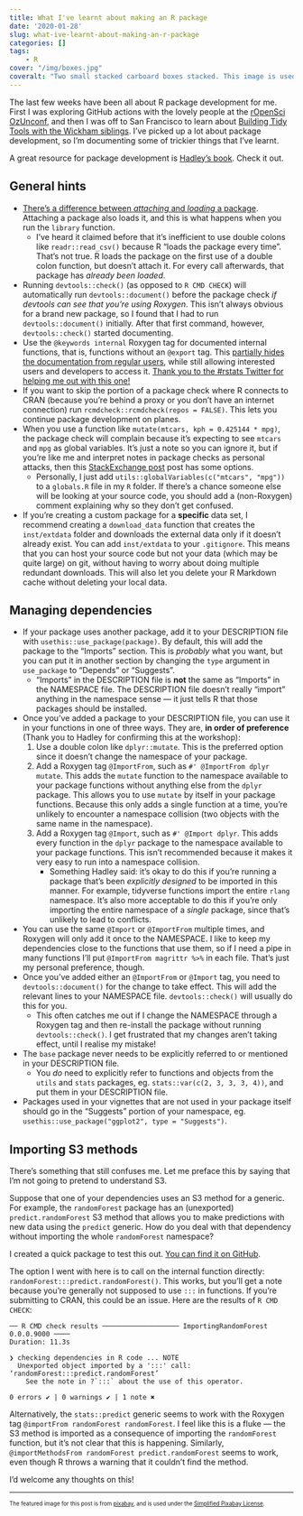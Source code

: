 ```yaml
---
title: What I've learnt about making an R package
date: '2020-01-28'
slug: what-ive-learnt-about-making-an-r-package
categories: []
tags:
    - R
cover: "/img/boxes.jpg"
coveralt: "Two small stacked carboard boxes stacked. This image is used under the Simplified Pixabay License."
---
```


The last few weeks have been all about R package development for me. First I was exploring GitHub actions with the lovely people at the [rOpenSci OzUnconf](https://ozunconf19.ropensci.org/), and then I was off to San Francisco to learn about [Building Tidy Tools with the Wickham siblings](https://github.com/rstudio-conf-2020/build-tidy-tools). I've picked up a lot about package development, so I'm documenting some of trickier things that I've learnt.

A great resource for package development is [Hadley's book](http://r-pkgs.had.co.nz/). Check it out.

## General hints

* [There's a difference between *attaching* and *loading* a package](http://r-pkgs.had.co.nz/namespace.html). Attaching a package also loads it, and this is what happens when you run the `library` function.
    * I've heard it claimed before that it's inefficient to use double colons like `readr::read_csv()` because R "loads the package every time". That's not true. R loads the package on the first use of a double colon function, but doesn't attach it. For every call afterwards, that package has _already been loaded_.
* Running `devtools::check()` (as opposed to `R CMD CHECK`) will automatically run `devtools::document()` before the package check _if devtools can see that you're using Roxygen_. This isn't always obvious for a brand new package, so I found that I had to run `devtools::document()` initially. After that first command, however, `devtools::check()` started documenting.
* Use the `@keywords internal` Roxygen tag for documented internal functions, that is, functions without an `@export` tag. This [partially hides the documentation from regular users](http://r-pkgs.had.co.nz/man.html), while still allowing interested users and developers to access it. [Thank you to the #rstats Twitter for helping me out with this one!](https://twitter.com/mdneuzerling/status/1219402128722137089)
* If you want to skip the portion of a package check where R connects to CRAN (because you're behind a proxy or you don't have an internet connection) run `rcmdcheck::rcmdcheck(repos = FALSE)`. This lets you continue package development on planes.
* When you use a function like `mutate(mtcars, kph = 0.425144 * mpg)`, the package check will complain because it's expecting to see `mtcars` and `mpg` as global variables. It's just a note so you can ignore it, but if you're like me and interpret notes in package checks as personal attacks, then this [StackExchange post](https://stackoverflow.com/questions/9439256/how-can-i-handle-r-cmd-check-no-visible-binding-for-global-variable-notes-when) post has some options.
    * Personally, I just add `utils::globalVariables(c("mtcars", "mpg"))` to a `globals.R` file in my `R` folder. If there's a chance someone else will be looking at your source code, you should add a (non-Roxygen) comment explaining why so they don't get confused.
* If you're creating a custom package for a **specific** data set, I recommend creating a `download_data` function that creates the `inst/extdata` folder and downloads the external data only if it doesn't already exist. You can add `inst/extdata` to your `.gitignore`. This means that you can host your source code but not your data (which may be quite large) on git, without having to worry about doing multiple redundant downloads. This will also let you delete your R Markdown cache without deleting your local data.

## Managing dependencies

* If your package uses another package, add it to your DESCRIPTION file with `usethis::use_package(package)`. By default, this will add the package to the "Imports" section. This is *probably* what you want, but you can put it in another section by changing the `type` argument in `use_package` to "Depends" or "Suggests".
    * "Imports" in the DESCRIPTION file is **not** the same as "Imports" in the NAMESPACE file. The DESCRIPTION file doesn't really "import" anything in the namespace sense --- it just tells R that those packages should be installed.
* Once you've added a package to your DESCRIPTION file, you can use it in your functions in one of three ways. They are, **in order of preference** (Thank you to Hadley for confirming this at the workshop):
    1. Use a double colon like `dplyr::mutate`. This is the preferred option since it doesn't change the namespace of your package.
    2. Add a Roxygen tag `@ImportFrom`, such as `#' @ImportFrom dplyr mutate`. This adds the `mutate` function to the namespace available to your package functions without anything else from the `dplyr` package. This allows you to use `mutate` by itself in your package functions. Because this only adds a single function at a time, you're unlikely to encounter a namespace collision (two objects with the same name in the namespace).
    3. Add a Roxygen tag `@Import`, such as `#' @Import dplyr`. This adds every function in the `dplyr` package to the namespace available to your package functions. This isn't recommended because it makes it very easy to run into a namespace collision.
        * Something Hadley said: it's okay to do this if you're running a package that's been _explicitly designed_ to be imported in this manner. For example, tidyverse functions import the entire `rlang` namespace. It's also more acceptable to do this if you're only importing the entire namespace of a *single* package, since that's unlikely to lead to conflicts.
* You can use the same `@Import` or `@ImportFrom` multiple times, and Roxygen will only add it once to the NAMESPACE. I like to keep my dependencies close to the functions that use them, so if I need a pipe in many functions I'll put `@ImportFrom magrittr %>%` in each file. That's just my personal preference, though.
* Once you've added either an `@ImportFrom` or `@Import` tag, you need to `devtools::document()` for the change to take effect. This will add the relevant lines to your NAMESPACE file. `devtools::check()` will usually do this for you.
    * This often catches me out if I change the NAMESPACE through a Roxygen tag and then re-install the package without running `devtools::check()`. I get frustrated that my changes aren't taking effect, until I realise my mistake!
* The `base` package never needs to be explicitly referred to or mentioned in your DESCRIPTION file.
    * You _do_ need to explicitly refer to functions and objects from the `utils` and `stats` packages, eg. `stats::var(c(2, 3, 3, 3, 4))`, and put them in your DESCRIPTION file.
* Packages used in your vignettes that are not used in your package itself should go in the "Suggests" portion of your namespace, eg. `usethis::use_package("ggplot2", type = "Suggests")`.

## Importing S3 methods

There's something that still confuses me. Let me preface this by saying that I'm not going to pretend to understand S3.

Suppose that one of your dependencies uses an S3 method for a generic. For example, the `randomForest` package has an (unexported) `predict.randomForest` S3 method that allows you to make predictions with new data using the `predict` generic. How do you deal with that dependency without importing the whole `randomForest` namespace?

I created a quick package to test this out. [You can find it on GitHub](https://github.com/mdneuzerling/ImportingRandomForest).

The option I went with here is to call on the internal function directly: `randomForest:::predict.randomForest()`. This works, but you'll get a note because you're generally not supposed to use `:::` in functions. If you're submitting to CRAN, this could be an issue. Here are the results of `R CMD CHECK`:

```
── R CMD check results ─────────────────── ImportingRandomForest 0.0.0.9000 ────
Duration: 11.3s

❯ checking dependencies in R code ... NOTE
  Unexported object imported by a ':::' call: ‘randomForest:::predict.randomForest’
    See the note in ?`:::` about the use of this operator.

0 errors ✔ | 0 warnings ✔ | 1 note ✖
```

Alternatively, the `stats::predict` generic seems to work with the Roxygen tag `@importFrom randomForest randomForest`. I feel like this is a fluke --- the S3 method is imported as a consequence of importing the `randomForest` function, but it's not clear that this is happening. Similarly, `@importMethodsFrom randomForest predict.randomForest` seems to work, even though R throws a warning that it couldn't find the method.

I'd welcome any thoughts on this!


-----

<sub><sup>The featured image for this post is from [pixabay](https://pixabay.com/photos/boxes-cardboard-gift-box-3404606/), and is used under the [Simplified Pixabay License](https://pixabay.com/service/license/).</sup></sub>